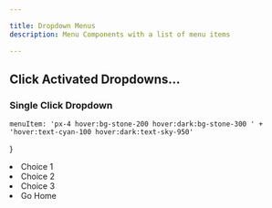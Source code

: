 ```yaml
---

title: Dropdown Menus
description: Menu Components with a list of menu items

---
```


## Click Activated Dropdowns...

### Single Click Dropdown



	menuItem: 'px-4 hover:bg-stone-200 hover:dark:bg-stone-300 ' +
	'hover:text-cyan-100 hover:dark:text-sky-950'
}


<DropdownMenu id={menuId} caption="Click Me" duration="300ms">
   <li class={tw.menuItem} script={hs}>Choice 1</li>
   <li class={tw.menuItem} script={hs}>Choice 2</li>
   <li class={tw.menuItem} script={hs}>Choice 3</li>
   <li class={tw.menuItem} script="on click trigger closeDropdown then settle then go to url '/' ">Go Home</li>
</DropdownMenu>



